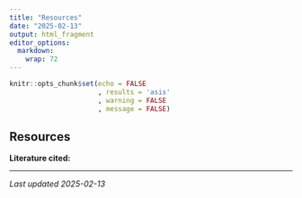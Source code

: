 ```yaml
---
title: "Resources"
date: "2025-02-13"
output: html_fragment
editor_options: 
  markdown: 
    wrap: 72
---
```


```r
knitr::opts_chunk$set(echo = FALSE
                      , results = 'asis'
                      , warning = FALSE
                      , message = FALSE)
```

## Resources

**Literature cited:**



---

*Last updated 2025-02-13*
